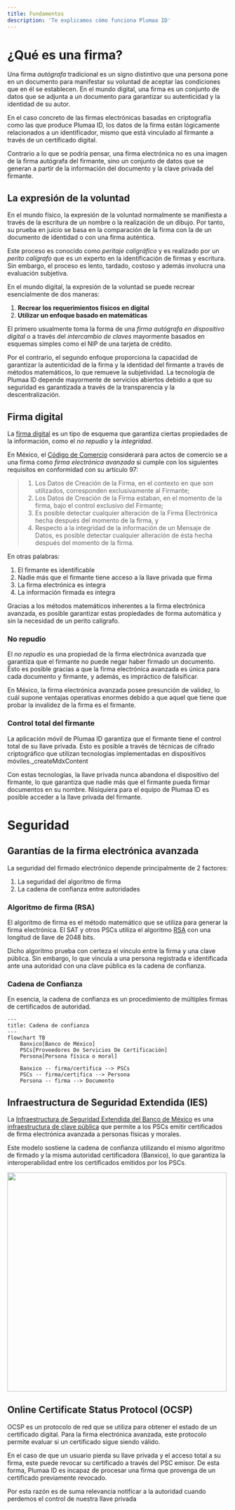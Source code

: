 ```yaml
---
title: Fundamentos
description: 'Te explicamos cómo funciona Plumaa ID'
---
```


# ¿Qué es una firma?

Una firma _autógrafa_ tradicional es un signo distintivo que una persona pone en un documento para manifestar su voluntad de aceptar las condiciones que en él se establecen. En el mundo digital, una firma es un conjunto de datos que se adjunta a un documento para garantizar su autenticidad y la identidad de su autor.

En el caso concreto de las firmas electrónicas basadas en criptografía como las que produce Plumaa ID, los datos de la firma están lógicamente relacionados a un identificador, mismo que está vinculado al firmante a través de un certificado digital.

Contrario a lo que se podría pensar, una firma electrónica no es una imagen de la firma autógrafa del firmante, sino un conjunto de datos que se generan a partir de la información del documento y la <Tooltip tip="Es un número secreto muy largo usualmente entregado en un archivo (.key), y que a través de fórmulas matemáticas produce un resultado único para el firmante y el documento">clave privada</Tooltip> del firmante.

## La expresión de la voluntad

En el mundo físico, la expresión de la voluntad normalmente se manifiesta a través de la escritura de un nombre o la realización de un dibujo. Por tanto, su prueba en juicio se basa en la comparación de la firma con la de un documento de identidad o con una firma auténtica.

Este proceso es conocido como _peritaje caligráfico_ y es realizado por un _perito calígrafo_ que es un experto en la identificación de firmas y escritura. Sin embargo, el proceso es lento, tardado, costoso y además involucra una evaluación subjetiva.

En el mundo digital, la expresión de la voluntad se puede recrear esencialmente de dos maneras:

1. **Recrear los requerimientos físicos en digital**
2. **Utilizar un enfoque basado en matemáticas**

El primero usualmente toma la forma de una _firma autógrafa en dispositivo digital_ o a través del _intercambio de claves_ mayormente basados en esquemas simples como el NIP de una tarjeta de crédito.

Por el contrario, el segundo enfoque proporciona la capacidad de garantizar la autenticidad de la firma y la identidad del firmante a través de métodos matemáticos, lo que remueve la subjetividad. La tecnología de Plumaa ID depende mayormente de servicios abiertos debido a que su seguridad es garantizada a través de la transparencia y la descentralización.

## Firma digital

La [firma digital](https://es.wikipedia.org/wiki/Firma_digital) es un tipo de esquema que garantiza ciertas propiedades de la información, como el _no repudio_ y la _integridad_.

En México, el [Código de Comercio](https://www.diputados.gob.mx/LeyesBiblio/pdf/CCom.pdf) considerará para actos de comercio se a una firma como _firma electrónica avanzada_ si cumple con los siguientes requisitos en conformidad con su artículo 97:

> 1. Los Datos de Creación de la Firma, en el contexto en que son utilizados, corresponden exclusivamente al Firmante;
> 2. Los Datos de Creación de la Firma estaban, en el momento de la firma, bajo el control exclusivo del Firmante;
> 3. Es posible detectar cualquier alteración de la Firma Electrónica hecha después del momento de la firma, y
> 4. Respecto a la integridad de la información de un Mensaje de Datos, es posible detectar cualquier alteración de ésta hecha después del momento de la firma.

En otras palabras:

1. El firmante es identificable
2. Nadie más que el firmante tiene acceso a la llave privada que firma
3. La firma electrónica es íntegra
4. La información firmada es íntegra

Gracias a los métodos matemáticos inherentes a la firma electrónica avanzada, es posible garantizar estas propiedades de forma automática y sin la necesidad de un perito calígrafo.

### No repudio

El _no repudio_ es una propiedad de la firma electrónica avanzada que garantiza que el firmante no puede negar haber firmado un documento. Esto es posible gracias a que la firma electrónica avanzada es única para cada documento y firmante, y además, es impráctico de falsificar.

<Tip>En México, la firma electrónica avanzada posee presunción de validez, lo cuál supone ventajas operativas enormes debido a que aquel que tiene que probar la invalidez de la firma es el firmante.</Tip>

### Control total del firmante

La aplicación móvil de Plumaa ID garantiza que el firmante tiene el control total de su llave privada. Esto es posible a través de técnicas de cifrado criptográfico que utilizan tecnologías implementadas en dispositivos móviles._createMdxContent

Con estas tecnologías, la llave privada nunca abandona el dispositivo del firmante, lo que garantiza que nadie más que el firmante pueda firmar documentos en su nombre. Nisiquiera para el equipo de Plumaa ID es posible acceder a la llave privada del firmante.

# Seguridad

## Garantías de la firma electrónica avanzada

La seguridad del firmado electrónico depende principalmente de 2 factores:

1. La seguridad del algoritmo de firma
2. La cadena de confianza entre autoridades

### Algoritmo de firma (RSA)

El algoritmo de firma es el método matemático que se utiliza para generar la firma electrónica. El SAT y otros PSCs utiliza el algoritmo [RSA](https://es.wikipedia.org/wiki/RSA) con una longitud de llave de 2048 bits.

Dicho algoritmo prueba con certeza el vínculo entre la firma y una clave pública. Sin embargo, lo que vincula a una persona registrada e identificada ante una autoridad con una clave pública es la cadena de confianza.

### Cadena de Confianza

En esencia, la cadena de confianza es un procedimiento de múltiples firmas de certificados de autoridad.

```mermaid
---
title: Cadena de confianza
---
flowchart TB
    Banxico[Banco de México]
    PSCs[Proveedores De Servicios De Certificación]
    Persona[Persona física o moral]

    Banxico -- firma/certifica --> PSCs
    PSCs -- firma/certifica --> Persona
    Persona -- firma --> Documento
```

## Infraestructura de Seguridad Extendida (IES)

La [Infraestructura de Seguridad Extendida del Banco de México](https://www.banxico.org.mx/servicios/certificados-ies-firma-electr.html) es una [infraestructura de clave pública](https://es.wikipedia.org/wiki/Infraestructura_de_clave_p%C3%BAblica) que permite a los PSCs emitir certificados de firma electrónica avanzada a personas físicas y morales.

Este modelo sostiene la cadena de confianza utilizando el mismo algoritmo de firmado y la misma autoridad certificadora (Banxico), lo que garantiza la interoperabilidad entre los certificados emitidos por los PSCs.

<img width="500" src="/images/foundations/ies-model.png" />

## Online Certificate Status Protocol (OCSP)

OCSP es un protocolo de red que se utiliza para obtener el estado de un certificado digital. Para la firma electrónica avanzada, este protocolo permite evaluar si un certificado sigue siendo válido.

En el caso de que un usuario pierda su llave privada y el acceso total a su firma, este puede revocar su certificado a través del PSC emisor. De esta forma, Plumaa ID es incapaz de procesar una firma que provenga de un certificado previamente revocado.

<Warning>Por esta razón es de suma relevancia notificar a la autoridad cuando perdemos el control de nuestra llave privada</Warning>


